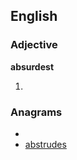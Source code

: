 ==English==
===Adjective===
'''absurdest'''
# {{superlative of|[[absurd]]}}

===Anagrams===
* {{alphagram|abdersstu}}
* [[abstrudes#English|abstrudes]]